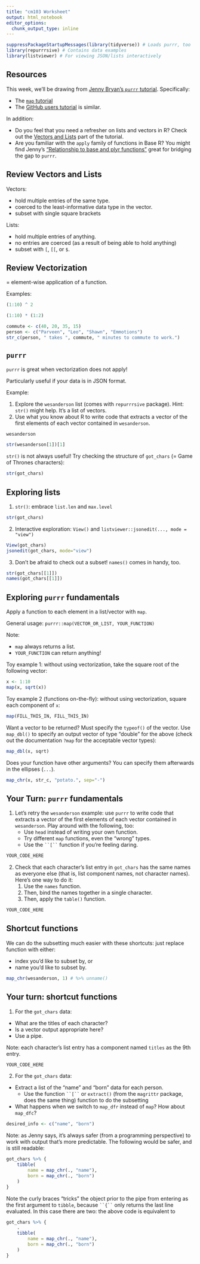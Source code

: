 ```yaml
---
title: "cm103 Worksheet"
output: html_notebook
editor_options: 
  chunk_output_type: inline
---
```


```r
suppressPackageStartupMessages(library(tidyverse)) # Loads purrr, too
library(repurrrsive) # Contains data examples
library(listviewer) # For viewing JSON/lists interactively
```

## Resources

This week, we'll be drawing from [Jenny Bryan's `purrr` tutorial](https://jennybc.github.io/purrr-tutorial/). Specifically:

- The [`map` tutorial](https://jennybc.github.io/purrr-tutorial/ls01_map-name-position-shortcuts.html)
- The [GitHub users tutorial](https://jennybc.github.io/purrr-tutorial/ls02_map-extraction-advanced.html) is similar.

In addition:

- Do you feel that you need a refresher on lists and vectors in R? Check out the [Vectors and Lists](https://jennybc.github.io/purrr-tutorial/bk00_vectors-and-lists.html) part of the tutorial.
- Are you familiar with the `apply` family of functions in Base R? You might find Jenny's ["Relationship to base and plyr functions"](https://jennybc.github.io/purrr-tutorial/bk01_base-functions.html) great for bridging the gap to `purrr`.


## Review Vectors and Lists

Vectors: 

- hold multiple entries of the same type.
- coerced to the least-informative data type in the vector.
- subset with single square brackets

Lists:

- hold multiple entries of anything.
- no entries are coerced (as a result of being able to hold anything)
- subset with `[`, `[[`, or `$`. 

## Review Vectorization

= element-wise application of a function.

Examples:

```r
(1:10) ^ 2
```

```r
(1:10) * (1:2)
```

```r
commute <- c(40, 20, 35, 15)
person <- c("Parveen", "Leo", "Shawn", "Emmotions")
str_c(person, " takes ", commute, " minutes to commute to work.")
```

## `purrr`

`purrr` is great when vectorization does not apply! 

Particularly useful if your data is in JSON format. 

Example: 

1. Explore the `wesanderson` list (comes with `repurrrsive` package). Hint: `str()` might help. It's a list of vectors. 
2. Use what you know about R to write code that extracts a vector of the first elements of each vector contained in `wesanderson`.

```r
wesanderson

str(wesanderson[1])[1]
```

`str()` is not always useful! Try checking the structure of `got_chars` (= Game of Thrones characters):

```r
str(got_chars)
```


## Exploring lists

1. `str()`: embrace `list.len` and `max.level`

```r
str(got_chars)
```

2. Interactive exploration: `View()` and `listviewer::jsonedit(..., mode = "view")`

```r
View(got_chars)
jsonedit(got_chars, mode="view")
```

3. Don't be afraid to check out a subset! `names()` comes in handy, too.

```r
str(got_chars[[1]])
names(got_chars[[1]])
```


## Exploring `purrr` fundamentals

Apply a function to each element in a list/vector with `map`.

General usage: `purrr::map(VECTOR_OR_LIST, YOUR_FUNCTION)`

Note:

- `map` always returns a list.
- `YOUR_FUNCTION` can return anything!

Toy example 1: without using vectorization, take the square root of the following vector:

```r
x <- 1:10
map(x, sqrt(x))
```

Toy example 2 (functions on-the-fly): without using vectorization, square each component of `x`:

```r
map(FILL_THIS_IN, FILL_THIS_IN)
```

Want a vector to be returned? Must specify the `typeof()` of the vector. Use `map_dbl()` to specify an output vector of type "double" for the above (check out the documentation `?map` for the acceptable vector types):

```r
map_dbl(x, sqrt)
```

Does your function have other arguments? You can specify them afterwards in the ellipses (`...`).

```r
map_chr(x, str_c, "potato.", sep="-")
```

## Your Turn: `purrr` fundamentals

1. Let's retry the `wesanderson` example: use `purrr` to write code that extracts a vector of the first elements of each vector contained in `wesanderson`. Play around with the following, too:
    - Use `head` instead of writing your own function.
    - Try different `map` functions, even the "wrong" types.
    - Use the ` ``[`` ` function if you're feeling daring.

```r
YOUR_CODE_HERE
```

2. Check that each character's list entry in `got_chars` has the same names as everyone else (that is, list component names, not character names). Here's one way to do it:
    1. Use the `names` function.
    2. Then, bind the names together in a single character.
    3. Then, apply the `table()` function.

```r
YOUR_CODE_HERE
```


## Shortcut functions

We can do the subsetting much easier with these shortcuts: just replace function with either:

- index you'd like to subset by, or
- name you'd like to subset by.

```r
map_chr(wesanderson, 1) # %>% unname()
```


## Your turn: shortcut functions

1. For the `got_chars` data:

- What are the titles of each character? 
- Is a vector output appropriate here?
- Use a pipe.

Note: each character's list entry has a component named `titles` as the 9th entry.

```r
YOUR_CODE_HERE
```

2. For the `got_chars` data:

- Extract a list of the "name" and "born" data for each person.
    - Use the function ` ``[`` ` or `extract()` (from the `magrittr` package, does the same thing) function to do the subsetting
- What happens when we switch to `map_dfr` instead of `map`? How about `map_dfc`?

```r
desired_info <- c("name", "born")
```

Note: as Jenny says, it's always safer (from a programming perspective) to work with output that's more predictable. The following would be safer, and is still readable:

```r
got_chars %>% {
    tibble(
        name = map_chr(., "name"),
        born = map_chr(., "born")
    )
}
```

Note the curly braces "tricks" the object prior to the pipe from entering as the first argument to `tibble`, because ` ``{`` ` only returns the last line evaluated. In this case there are two: the above code is equivalent to

```r
got_chars %>% {
    .
    tibble(
        name = map_chr(., "name"),
        born = map_chr(., "born")
    )
}
```
